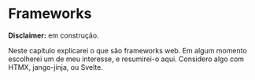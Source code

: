 # Frameworks

**Disclaimer:** em construção.

Neste capítulo explicarei o que são frameworks web. Em algum momento escolherei um de meu interesse, e resumirei-o aqui. Considero algo com HTMX, jango-jinja, ou Svelte.
